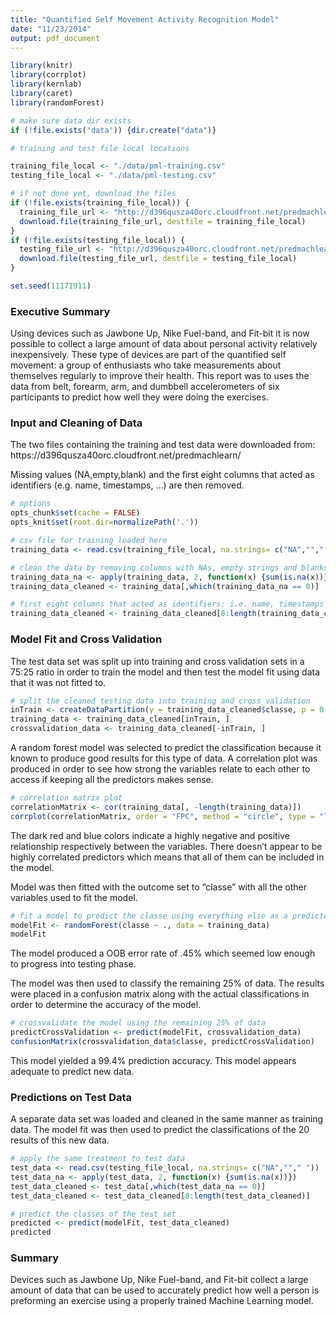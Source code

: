 ```yaml
---
title: "Quantified Self Movement Activity Recognition Model"
date: "11/23/2014"
output: pdf_document
---
```


```r
library(knitr)
library(corrplot)
library(kernlab)
library(caret)
library(randomForest)

# make sure data dir exists
if (!file.exists("data")) {dir.create("data")}

# training and test file local locations

training_file_local <- "./data/pml-training.csv"
testing_file_local <- "./data/pml-testing.csv"

# if not done yet, download the files
if (!file.exists(training_file_local)) {
  training_file_url <- "http://d396qusza40orc.cloudfront.net/predmachlearn/pml-training.csv"
  download.file(training_file_url, destfile = training_file_local)
}
if (!file.exists(testing_file_local)) {
  testing_file_url <- "http://d396qusza40orc.cloudfront.net/predmachlearn/pml-testing.csv"
  download.file(testing_file_url, destfile = testing_file_local)
}

set.seed(11171911)
```

### Executive Summary
Using devices such as Jawbone Up, Nike Fuel-band, and Fit-bit it is now possible to collect a large amount of data about personal activity relatively inexpensively. These type of devices are part of the quantified self movement: a group of enthusiasts who take measurements about themselves regularly to improve their health. This report was to uses the data from belt, forearm, arm, and dumbbell accelerometers of six participants to predict how well they were doing the exercises. 


### Input and Cleaning of Data
The two files containing the training and test data were downloaded from: https://d396qusza40orc.cloudfront.net/predmachlearn/

Missing values (NA,empty,blank) and the first eight columns that acted as identifiers (e.g. name, timestamps, ...) are then removed.

```r
# options
opts_chunk$set(cache = FALSE)
opts_knit$set(root.dir=normalizePath('.'))

# csv file for training loaded here
training_data <- read.csv(training_file_local, na.strings= c("NA",""," "))

# clean the data by removing columns with NAs, empty strings and blanks
training_data_na <- apply(training_data, 2, function(x) {sum(is.na(x))})
training_data_cleaned <- training_data[,which(training_data_na == 0)]

# first eight columns that acted as identifiers: i.e. name, timestamps ...
training_data_cleaned <- training_data_cleaned[8:length(training_data_cleaned)]

```


### Model Fit and Cross Validation
The test data set was split up into training and cross validation sets in a 75:25 ratio in order to train the model and then test the model fit using data that it was not fitted to.

```r
# split the cleaned testing data into training and cross validation
inTrain <- createDataPartition(y = training_data_cleaned$classe, p = 0.75, list = FALSE)
training_data <- training_data_cleaned[inTrain, ]
crossvalidation_data <- training_data_cleaned[-inTrain, ]
```

A random forest model was selected to predict the classification because it known to produce good results for this type of data. A correlation plot was produced in order to see how strong the variables relate to each other to access if keeping all the predictors makes sense.

```r
# correlation matrix plot
correlationMatrix <- cor(training_data[, -length(training_data)])
corrplot(correlationMatrix, order = "FPC", method = "circle", type = "lower", tl.cex = 0.6,  tl.col = rgb(0, 0, 0))
```

The dark red and blue colors indicate a highly negative and positive relationship respectively between the variables. There doesn't appear to be highly correlated predictors which means that all of them can be included in the model.

Model was then fitted with the outcome set to "classe" with all the other variables used to fit the model.

```r
# fit a model to predict the classe using everything else as a predictor
modelFit <- randomForest(classe ~ ., data = training_data)
modelFit
```

The model produced a OOB error rate of .45% which seemed low enough to progress into testing phase.

The model was then used to classify the remaining 25% of data. The results were placed in a confusion matrix along with the actual classifications in order to determine the accuracy of the model.

```r
# crossvalidate the model using the remaining 25% of data
predictCrossValidation <- predict(modelFit, crossvalidation_data)
confusionMatrix(crossvalidation_data$classe, predictCrossValidation)
```

This model yielded a 99.4% prediction accuracy. This model appears adequate to predict new data.

### Predictions on Test Data
A separate data set was loaded and cleaned in the same manner as training data. The model fit was then used to predict the classifications of the 20 results of this new data.

```r
# apply the same treatment to test data
test_data <- read.csv(testing_file_local, na.strings= c("NA",""," "))
test_data_na <- apply(test_data, 2, function(x) {sum(is.na(x))})
test_data_cleaned <- test_data[,which(test_data_na == 0)]
test_data_cleaned <- test_data_cleaned[8:length(test_data_cleaned)]

# predict the classes of the test set
predicted <- predict(modelFit, test_data_cleaned)
predicted
```

### Summary
Devices such as Jawbone Up, Nike Fuel-band, and Fit-bit collect a large amount of data that can be used to accurately predict how well a person is preforming an exercise using a properly trained Machine Learning model. 